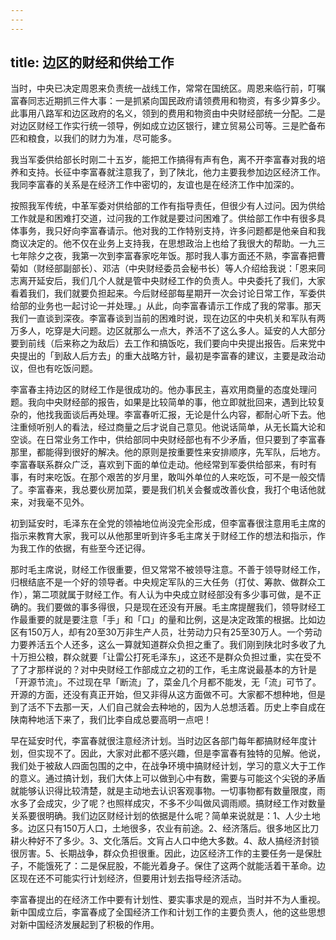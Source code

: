 ```yaml
---
---
---
```

title: 边区的财经和供给工作
---




当时，中央已决定周恩来负责统一战线工作，常常在国统区。周恩来临行前，叮嘱富春同志近期抓三件大事：一是抓紧向国民政府请领费用和物资，有多少算多少。此事用八路军和边区政府的名义，领到的费用和物资由中央财经部统一分配。二是对边区财经工作实行统一领导，例如成立边区银行，建立贸易公司等。三是贮备布匹和粮食，以我们的财力为准，尽可能多。

我当军委供给部长时刚二十五岁，能把工作搞得有声有色，离不开李富春对我的培养和支持。长征中李富春就注意我了，到了陕北，他力主要我参加边区经济工作。我同李富春的关系是在经济工作中密切的，友谊也是在经济工作中加深的。

按照我军传统，中革军委对供给部的工作有指导责任，但很少有人过问。因为供给工作就是和困难打交道，过问我的工作就是要过问困难了。供给部工作中有很多具体事务，我只好向李富春请示。他对我的工作特别支持，许多问题都是他亲自和我商议决定的。他不仅在业务上支持我，在思想政治上也给了我很大的帮助。一九三七年除夕之夜，我第一次到李富春家吃年饭。那时我人事方面还不熟，李富春把曹菊如（财经部副部长）、邓洁（中央财经委员会秘书长）等人介绍给我说：「恩来同志离开延安后，我们几个人就是管中央财经工作的负责人。中央委托了我们，大家看着我们，我们就要负担起来。今后财经部每星期开一次会讨论日常工作，军委供给部的业务也一起讨论一并处理。」从此，向李富春请示工作成了我的常事。那天我们一直谈到深夜。李富春谈到当前的困难时说，现在边区的中央机关和军队有两万多人，吃穿是大问题。边区就那么一点大，养活不了这么多人。延安的人大部分要到前线（后来称之为敌后）去工作和搞饭吃，我们要向中央提出报告。后来党中央提出的「到敌人后方去」的重大战略方针，最初是李富春的建议，主要是政治动议，但也有吃饭问题。

李富春主持边区的财经工作是很成功的。他办事民主，喜欢用商量的态度处理问题。我向中央财经部的报告，如果是比较简单的事，他立即就批回来，遇到比较复杂的，他找我面谈后再处理。李富春听汇报，无论是什么内容，都耐心听下去。他注重倾听别人的看法，经过商量之后才说自己意见。他说话简单，从无长篇大论和空谈。在日常业务工作中，供给部同中央财经部也有不少矛盾，但只要到了李富春那里，都能得到很好的解决。他的原则是按重要性来安排顺序，先军队，后地方。李富春联系群众广泛，喜欢到下面的单位走动。他经常到军委供给部来，有时有事，有时来吃饭。在那个艰苦的岁月里，敢叫外单位的人来吃饭，可不是一般交情了。李富春来，我总要伙房加菜，要是我们机关会餐或改善伙食，我打个电话他就来，对我毫不见外。

初到延安时，毛泽东在全党的领袖地位尚没完全形成，但李富春很注意用毛主席的指示来教育大家，我可以从他那里听到许多毛主席关于财经工作的想法和指示，作为我工作的依据，有些至今还记得。

那时毛主席说，财经工作很重要，但又常常不被领导注意。不善于领导财经工作，归根结底不是一个好的领导者。中央规定军队的三大任务（打仗、筹款、做群众工作），第二项就属于财经工作。有人认为中央成立财经部没有多少事可做，是不正确的。我们要做的事多得很，只是现在还没有开展。毛主席提醒我们，领导财经工作最重要的就是要注意「手」和「口」的量和比例，这是决定政策的根据。比如边区有150万人，却有20至30万非生产人员，壮劳动力只有25至30万人。一个劳动力要养活五个人还多，这么一算就知道群众负担之重了。我们刚到陕北时多收了九十万担公粮，群众就要「让雷公打死毛泽东」，这还不是群众负担过重，实在受不了了才那样说的？对中央财经工作部成立之初的工作，毛主席说最基本的方针是「开源节流」。不过现在早「断流」了，菜金几个月都不能发，无「流」可节了。开源的方面，还没有真正开始，但又非得从这方面做不可。大家都不想种地，但是到了活不下去那一天，人们自己就会去种地的，因为人总想活着。历史上李自成在陕南种地活下来了，我们比李自成总要高明一点吧！

早在延安时代，李富春就很注意经济计划。当时边区各部门每年都搞财经年度计划，但实现不了。因此，大家对此都不感兴趣，但是李富春有独特的见解。他说，我们处于被敌人四面包围的之中，在战争环境中搞财经计划，学习的意义大于工作的意义。通过搞计划，我们大体上可以做到心中有数，需要与可能这个尖锐的矛盾就能够认识得比较清楚，就是主动地去认识客观事物。一切事物都有数量限度，雨水多了会成灾，少了呢？也照样成灾，不多不少叫做风调雨顺。搞财经工作对数量关系要很明确。我们边区财经计划的依据是什么呢？简单来说就是：1、人少土地多。边区只有150万人口，土地很多，农业有前途。2、经济落后。很多地区比刀耕火种好不了多少。3、文化落后。文肓占人口中绝大多数。4、敌人搞经济封锁很厉害。5、长期战争，群众负担很重。因此，边区经济工作的主要任务一是保肚子，不能饿死了：二是保屁股，不能光着身子。保住了这两个就能活着干革命。边区现在还不可能实行计划经济，但要用计划去指导经济活动。

李富春提出的在经济工作中要有计划性、要实事求是的观点，当时并不为人重视。新中国成立后，李富春成了全国经济工作和计划工作的主要负责人，他的这些思想对新中国经济发展起到了积极的作用。